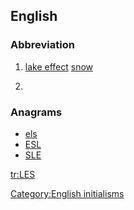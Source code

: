 {{also|Appendix:Variations of "les"}}
==English==

===Abbreviation===
{{rfc-header|Abbreviation}}
{{en-abbr}}

# [[lake effect]] [[snow]]
# {{context|military|US|lang=en}} {{w|Leave and Earnings Statement}}

===Anagrams===
* [[els#English|els]] 
* [[ESL#English|ESL]]
* [[SLE#English|SLE]]

[[Category:English initialisms]]

[[tr:LES]]